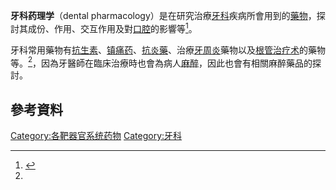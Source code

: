 '''牙科药理学'''（dental pharmacology）是在研究治療[[牙科|牙科]]疾病所會用到的[[藥物|藥物]]，探討其成份、作用、交互作用及對[[口腔|口腔]]的影響等<ref name=tmc>{{cite web|title=Dental Pharmacology|url=http://nba.uth.tmc.edu/courses/dental/dental-pharmacology.htm|website=nba.uth.tmc.edu|publisher=Texas Medical Center|accessdate=23 April 2016|deadurl=yes|archiveurl=https://web.archive.org/web/20151024022842/http://nba.uth.tmc.edu/courses/dental/dental-pharmacology.htm|archivedate=2015年10月24日}}</ref>。

牙科常用藥物有[[抗生素|抗生素]]、[[镇痛药|镇痛药]]、[[抗炎性|抗炎藥]]、治療[[牙周炎|牙周炎]]藥物以及[[根管治疗术|根管治疗术]]的藥物等。<ref name=tmc />，因為牙醫師在臨床治療時也會為病人[[麻醉|麻醉]]，因此也會有相關麻醉藥品的探討。

==參考資料==
{{reflist}}

{{牙醫學}}
{{醫學小作品}}
[[Category:各靶器官系统药物|Category:各靶器官系统药物]]
[[Category:牙科|Category:牙科]]